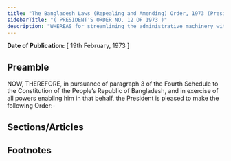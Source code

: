 ```yaml
---
title: "The Bangladesh Laws (Repealing and Amending) Order, 1973 (President's Order)."
sidebarTitle: "( PRESIDENT'S ORDER NO. 12 OF 1973 )"
description: "WHEREAS for streamlining the administrative machinery with a view to facilitating the implementation of land reforms measures, it is expedient, in public interest, to abolish the Board of Revenue as re-constituted under the Board of Revenue Act, 1913 (Bengal Act II of 1913), and to exclude the Commissioners of Divisions from matters relating to land administration and land reforms and to make alternative provisions for exercising the powers conferred, and discharging the duties imposed, on the said Board and Commissioners and for matters incidental thereto;"
---
```


**Date of Publication:** [ 19th February, 1973 ]

## Preamble

NOW, THEREFORE, in pursuance of paragraph 3 of the Fourth Schedule to the Constitution of the People’s Republic of Bangladesh, and in exercise of all powers enabling him in that behalf, the President is pleased to make the following Order:-

## Sections/Articles

## Footnotes
